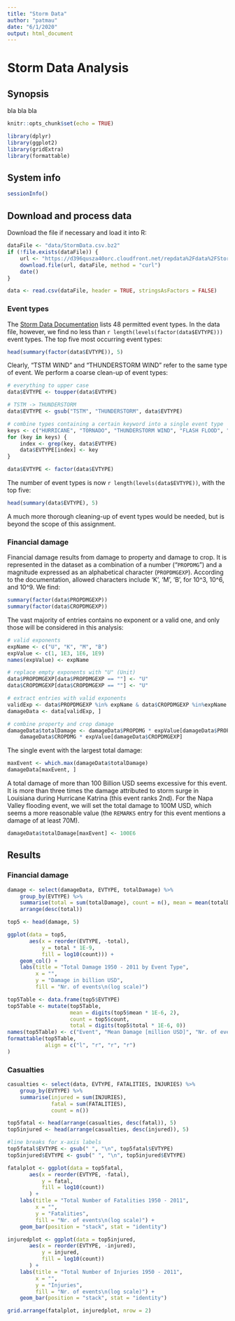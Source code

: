 ```yaml
---
title: "Storm Data"
author: "patmau"
date: "6/1/2020"
output: html_document
---
```


# Storm Data Analysis

## Synopsis

bla bla bla

```r
knitr::opts_chunk$set(echo = TRUE)

library(dplyr)
library(ggplot2)
library(gridExtra)
library(formattable)
```

## System info

```r
sessionInfo()
```

## Download and process data

Download the file if necessary and load it into R:

```r
dataFile <- "data/StormData.csv.bz2"
if (!file.exists(dataFile)) {
    url <- "https://d396qusza40orc.cloudfront.net/repdata%2Fdata%2FStormData.csv.bz2"
    download.file(url, dataFile, method = "curl")
    date()
}

data <- read.csv(dataFile, header = TRUE, stringsAsFactors = FALSE)
```

### Event types

The [Storm Data Documentation](https://d396qusza40orc.cloudfront.net/repdata%2Fpeer2_doc%2Fpd01016005curr.pdf) lists 48 permitted event types.
In the data file, however, we find no less than `r length(levels(factor(data$EVTYPE)))` event types.
The top five most occurring event types:
```r
head(summary(factor(data$EVTYPE)), 5)
```
Clearly, "TSTM WIND" and "THUNDERSTORM WIND" refer to the same type of event.
We perform a coarse clean-up of event types:

```r
# everything to upper case
data$EVTYPE <- toupper(data$EVTYPE)

# TSTM -> THUNDERSTORM
data$EVTYPE <- gsub("TSTM", "THUNDERSTORM", data$EVTYPE)

# combine types containing a certain keyword into a single event type
keys <- c("HURRICANE", "TORNADO", "THUNDERSTORM WIND", "FLASH FLOOD", "BLIZZARD", "HEAVY RAIN", "HEAVY SNOW")
for (key in keys) {
    index <- grep(key, data$EVTYPE)
    data$EVTYPE[index] <- key
}

data$EVTYPE <- factor(data$EVTYPE)
```

The number of event types is now `r length(levels(data$EVTYPE))`, with the top five:
```r
head(summary(data$EVTYPE), 5)
```

A much more thorough cleaning-up of event types would be needed, but is beyond the scope of this assignment.


### Financial damage

Financial damage results from damage to property and damage to crop.
It is represented in the dataset as a combination of a number ("`PROPDMG`") and a magnitude expressed as an alphabetical character (`PROPDMGEXP`).
According to the documentation, allowed characters include 'K', 'M', 'B', for 10^3, 10^6, and 10^9.
We find:
```r
summary(factor(data$PROPDMGEXP))
summary(factor(data$CROPDMGEXP))
```
The vast majority of entries contains no exponent or a valid one, and only those will be considered in this analysis:

```r
# valid exponents
expName <- c("U", "K", "M", "B")
expValue <- c(1, 1E3, 1E6, 1E9)
names(expValue) <- expName

# replace empty exponents with "U" (Unit) 
data$PROPDMGEXP[data$PROPDMGEXP == ""] <- "U"
data$CROPDMGEXP[data$CROPDMGEXP == ""] <- "U"

# extract entries with valid exponents
validExp <- data$PROPDMGEXP %in% expName & data$CROPDMGEXP %in%expName
damageData <- data[validExp, ]

# combine property and crop damage
damageData$totalDamage <- damageData$PROPDMG * expValue[damageData$PROPDMGEXP] +
    damageData$CROPDMG * expValue[damageData$CROPDMGEXP]
```

The single event with the largest total damage:
```r
maxEvent <- which.max(damageData$totalDamage)
damageData[maxEvent, ]
```
A total damage of more than 100 Billion USD seems excessive for this event. It is more than three times the damage attributed to storm surge in Louisiana during Hurricane Katrina (this event ranks 2nd).
For the Napa Valley flooding event, we will set the total damage to 100M USD, which seems a more reasonable value (the `REMARKS` entry for this event mentions a damage of at least 70M).
```r
damageData$totalDamage[maxEvent] <- 100E6
```


## Results

### Financial damage

```r
damage <- select(damageData, EVTYPE, totalDamage) %>%
    group_by(EVTYPE) %>%
    summarise(total = sum(totalDamage), count = n(), mean = mean(totalDamage)) %>%
    arrange(desc(total))

top5 <- head(damage, 5)

ggplot(data = top5,
       aes(x = reorder(EVTYPE, -total),
           y = total * 1E-9,
           fill = log10(count))) +
    geom_col() +
    labs(title = "Total Damage 1950 - 2011 by Event Type",
         x = "",
         y = "Damage in billion USD",
         fill = "Nr. of events\n(log scale)")

```

```r
top5Table <- data.frame(top5$EVTYPE)
top5Table <- mutate(top5Table,
                    mean = digits(top5$mean * 1E-6, 2),
                    count = top5$count,
                    total = digits(top5$total * 1E-6, 0))
names(top5Table) <- c("Event", "Mean Damage [million USD]", "Nr. of events", "Total Damage [million USD]")
formattable(top5Table,
            align = c("l", "r", "r", "r")
)
```

### Casualties

```r
casualties <- select(data, EVTYPE, FATALITIES, INJURIES) %>%
    group_by(EVTYPE) %>%
    summarise(injured = sum(INJURIES),
              fatal = sum(FATALITIES),
              count = n())

top5fatal <- head(arrange(casualties, desc(fatal)), 5)
top5injured <- head(arrange(casualties, desc(injured)), 5)

#line breaks for x-axis labels
top5fatal$EVTYPE <- gsub(" ", "\n", top5fatal$EVTYPE)
top5injured$EVTYPE <- gsub(" ", "\n", top5injured$EVTYPE)

fatalplot <- ggplot(data = top5fatal,
       aes(x = reorder(EVTYPE, -fatal),
           y = fatal,
           fill = log10(count))
       ) +
    labs(title = "Total Number of Fatalities 1950 - 2011",
         x = "",
         y = "Fatalities",
         fill = "Nr. of events\n(log scale)") +
    geom_bar(position = "stack", stat = "identity") 

injuredplot <- ggplot(data = top5injured,
       aes(x = reorder(EVTYPE, -injured),
           y = injured,
           fill = log10(count))
       ) +
    labs(title = "Total Number of Injuries 1950 - 2011",
         x = "",
         y = "Injuries",
         fill = "Nr. of events\n(log scale)") +
    geom_bar(position = "stack", stat = "identity") 

grid.arrange(fatalplot, injuredplot, nrow = 2)
```

